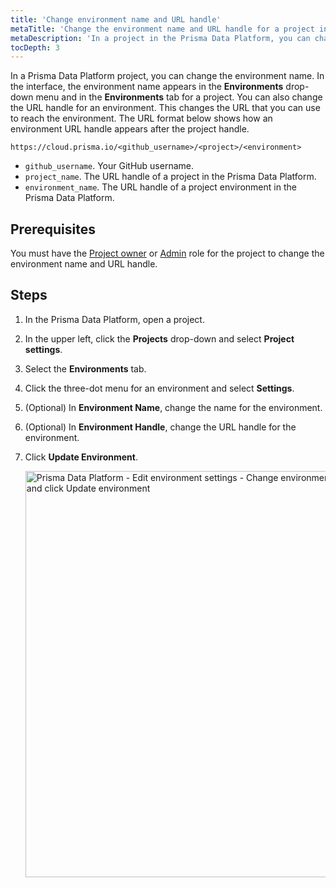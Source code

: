 ```yaml
---
title: 'Change environment name and URL handle'
metaTitle: 'Change the environment name and URL handle for a project in the Prisma Data Platform'
metaDescription: 'In a project in the Prisma Data Platform, you can change the environment name and URL handle and modify how the environment appears in the interface and in the URL that leads to the environment.'
tocDepth: 3
---
```


<TopBlock>

In a Prisma Data Platform project, you can change the environment name. In the interface, the environment name appears in the **Environments** drop-down menu and in the **Environments** tab for a project.
You can also change the URL handle for an environment. This changes the URL that you can use to reach the environment. The URL format below shows how  an environment URL handle appears after the project handle.

`https://cloud.prisma.io/<github_username>/<project>/<environment>`

* `github_username`. Your GitHub username.
* `project_name`. The URL handle of a project in the Prisma Data Platform.
* `environment_name`. The URL handle of a project environment in the Prisma Data Platform.

</TopBlock>

## Prerequisites

You must have the [Project owner](/data-platform/members/user-roles) or [Admin](/data-platform/members/user-roles) role for the project to change the environment name and URL handle.

## Steps

1. In the Prisma Data Platform, open a project.
2. In the upper left, click the **Projects** drop-down and select **Project settings**.
3. Select the **Environments** tab.
4. Click the three-dot menu for an environment and select **Settings**.
5. (Optional) In **Environment Name**, change the name for the environment.
6. (Optional) In **Environment Handle**, change the URL handle for the environment.
7. Click **Update Environment**.

    <img
        src="https://res.cloudinary.com/prismaio/image/upload/v1667214423/docs/pdp/environments/edit-environment-settings-01-change-name-and-URL-handle_asrabv.png"
        alt="Prisma Data Platform - Edit environment settings - Change environment name and URL handle and click Update environment"
        width="650px"
    />